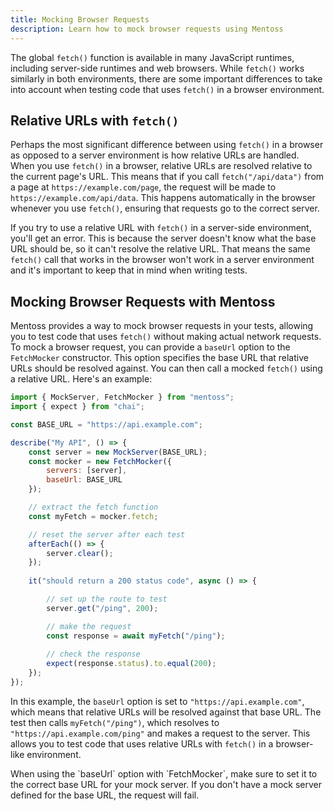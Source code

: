 ```yaml
---
title: Mocking Browser Requests
description: Learn how to mock browser requests using Mentoss
---
```



The global `fetch()` function is available in many JavaScript runtimes, including server-side runtimes and web browsers. While `fetch()` works similarly in both environments, there are some important differences to take into account when testing code that uses `fetch()` in a browser environment. 

## Relative URLs with `fetch()`

Perhaps the most significant difference between using `fetch()` in a browser as opposed to a server environment is how relative URLs are handled. When you use `fetch()` in a browser, relative URLs are resolved relative to the current page's URL. This means that if you call `fetch("/api/data")` from a page at `https://example.com/page`, the request will be made to `https://example.com/api/data`. This happens automatically in the browser whenever you use `fetch()`, ensuring that requests go to the correct server.

If you try to use a relative URL with `fetch()` in a server-side environment, you'll get an error. This is because the server doesn't know what the base URL should be, so it can't resolve the relative URL. That means the same `fetch()` call that works in the browser won't work in a server environment and it's important to keep that in mind when writing tests.

## Mocking Browser Requests with Mentoss

Mentoss provides a way to mock browser requests in your tests, allowing you to test code that uses `fetch()` without making actual network requests. To mock a browser request, you can provide a `baseUrl` option to the `FetchMocker` constructor. This option specifies the base URL that relative URLs should be resolved against. You can then call a mocked `fetch()` using a relative URL. Here's an example:

```js {10, 26-27}
import { MockServer, FetchMocker } from "mentoss";
import { expect } from "chai";

const BASE_URL = "https://api.example.com";

describe("My API", () => {
    const server = new MockServer(BASE_URL);
    const mocker = new FetchMocker({
        servers: [server],
        baseUrl: BASE_URL
    });

    // extract the fetch function
    const myFetch = mocker.fetch;

    // reset the server after each test
    afterEach(() => {
        server.clear();
    });
    
    it("should return a 200 status code", async () => {

        // set up the route to test
        server.get("/ping", 200);

        // make the request
        const response = await myFetch("/ping");
        
        // check the response
        expect(response.status).to.equal(200);
    });
});
```

In this example, the `baseUrl` option is set to `"https://api.example.com"`, which means that relative URLs will be resolved against that base URL. The test then calls `myFetch("/ping")`, which resolves to `"https://api.example.com/ping"` and makes a request to the server. This allows you to test code that uses relative URLs with `fetch()` in a browser-like environment.

<Aside type="caution">
When using the `baseUrl` option with `FetchMocker`, make sure to set it to the correct base URL for your mock server. If you don't have a mock server defined for the base URL, the request will fail.
</Aside>
